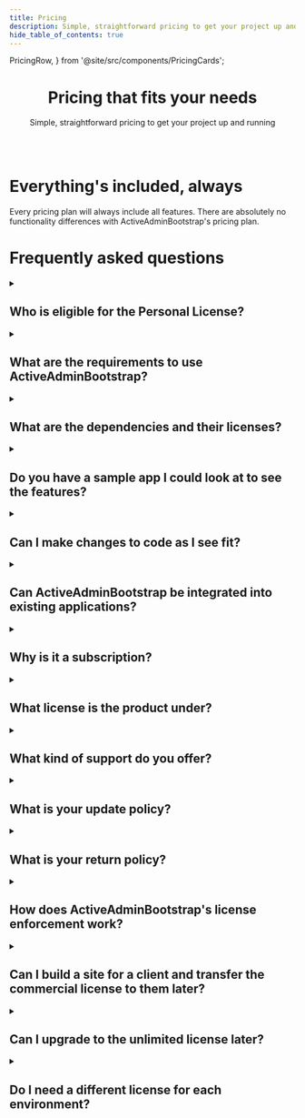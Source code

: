 ```yaml
---
title: Pricing
description: Simple, straightforward pricing to get your project up and running
hide_table_of_contents: true
---
```


  PricingRow,
} from '@site/src/components/PricingCards';

<header className={clsx('hero', styles.heroBanner)}>
  <div className="container">
    <h1 className="hero__title hero__title--lg">Pricing that fits your needs</h1>
    <p className="hero__subtitle">Simple, straightforward pricing to get your project up and running</p>
    <br/>
    <PricingRow />
  </div>
</header>

<div className={styles.section}>
  <div className="container">
    <h1 className={styles.sectionTitle}>Everything's included, always</h1>
    <p className="hero__subtitle">Every pricing plan will always include all features. There are absolutely no functionality differences with ActiveAdminBootstrap's pricing plan.</p>
  </div>
</div>

<div className={styles.section}>
  <div className="container">
    <h1 className={styles.sectionTitle}>Frequently asked questions</h1>
    <details className="plain">
      <summary>
        <h2 className={styles.question}>Who is eligible for the Personal License?</h2>
      </summary>
      <div>
        Personal use for research, experiment, and testing for the benefit of public knowledge, personal study,
        private entertainment, hobby projects, amateur pursuits, or religious observance, without any anticipated commercial application,
        doesn't count as use for a commercial purpose and is eligible for the Personal License.
        If you're not sure, <Link to="/community/support">get in touch with us!</Link>
      </div>
    </details>
    <details className="plain">
      <summary>
        <h2 className={styles.question}>What are the requirements to use ActiveAdminBootstrap?</h2>
      </summary>
      <div>
        We keep the gem up-to-date with ActiveAdmin. See the <Link to="/docs/start/installation#requirements">complete list of requirements</Link> for more information.
      </div>
    </details>
    <details className="plain">
      <summary>
        <h2 className={styles.question}>What are the dependencies and their licenses?</h2>
      </summary>
      <div>
        All our dependencies are open-source and commercial-friendly. See the <Link to="/docs/start/dependencies">complete list of dependencies</Link> for more information.
      </div>
    </details>
    <details className="plain">
      <summary>
        <h2 className={styles.question}>Do you have a sample app I could look at to see the features?</h2>
      </summary>
      <div>
        {/* @TODO: replace the links */}
        Check our <Link to="#">demo app</Link> to preview the features. However, we encourage you to <Link to="#">download our demo app</Link> and experience the customizability yourself.
      </div>
    </details>
    <details className="plain">
      <summary>
        <h2 className={styles.question}>Can I make changes to code as I see fit?</h2>
      </summary>
      <div>
        Yes, the source code is downloadable. You can change it or extend it to your needs. However, we encourage you to <Link to="/community/support">submit issues or feature requests</Link> if it is something you think others can benefit from as well.
      </div>
    </details>
    <details className="plain">
      <summary>
        <h2 className={styles.question}>Can ActiveAdminBootstrap be integrated into existing applications?</h2>
      </summary>
      <div>
        Yes, you can add this gem to your existing application as long as your app meets the <Link to="/docs/start/installation#requirements">requirements</Link>.
      </div>
    </details>
    <details className="plain">
      <summary>
        <h2 className={styles.question}>Why is it a subscription?</h2>
      </summary>
      <div>
        Subscriptions allow us to continue providing updates and maintenance for new versions of our dependencies (i.e., Rails, ActiveAdmin, Bootstrap), bug fixes, new features, and enhancements.
      </div>
    </details>
    <details className="plain">
      <summary>
        <h2 className={styles.question}>What license is the product under?</h2>
      </summary>
      <div>
        Please read our <Link to="/docs/terms">Terms of Service</Link>.
      </div>
    </details>
    <details className="plain">
      <summary>
        <h2 className={styles.question}>What kind of support do you offer?</h2>
      </summary>
      <div>
        We offer support via email or our discussion forum for implementation and integration questions. See our <Link to="/community/support">support page</Link> for more information.
      </div>
    </details>
    <details className="plain">
      <summary>
        <h2 className={styles.question}>What is your update policy?</h2>
      </summary>
      <div>
        We are currently offering free updates that you can apply using git.
      </div>
    </details>
    <details className="plain">
      <summary>
        <h2 className={styles.question}>What is your return policy?</h2>
      </summary>
      <div>
        If you find ActiveAdminBootstrap doesn’t work for you, we’ll give you a full refund within 15 days of purchase. In return, we ask that you delete all copies of ActiveAdminBootstrap, for which you got a refund.
      </div>
    </details>
    <details className="plain">
      <summary>
        <h2 className={styles.question}>How does ActiveAdminBootstrap's license enforcement work?</h2>
      </summary>
      <div>
        {/* @TODO: need to verify the process later */}
        When the app boots, it makes a request to our server that verifies the license.
      </div>
    </details>
    <details className="plain">
      <summary>
        <h2 className={styles.question}>Can I build a site for a client and transfer the commercial license to them later?</h2>
      </summary>
      <div>
        Absolutely! <Link to="/community/support">Reach out to us</Link>, and we will take care of it.
      </div>
    </details>
    <details className="plain">
      <summary>
        <h2 className={styles.question}>Can I upgrade to the unlimited license later?</h2>
      </summary>
      <div>
        Of course! You can purchase a single-use license now and upgrade it anytime later on. <Link to="/community/support">Reach out to us</Link>, and we will take care of it.
      </div>
    </details>
    <details className="plain">
      <summary>
        <h2 className={styles.question}>Do I need a different license for each environment?</h2>
      </summary>
      <div>
        No, one license covers all environments (i.e., development, testing, QA) for that app.
      </div>
    </details>
  </div>
</div>